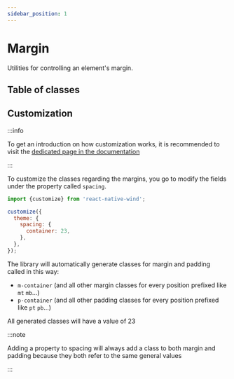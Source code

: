 ```yaml
---
sidebar_position: 1
---
```


# Margin

Utilities for controlling an element's margin.

## Table of classes


<Table elements={elements} />

## Customization

:::info

To get an introduction on how customization works, it is recommended to visit the [dedicated page in the documentation](/docs/core/customization)

:::

To customize the classes regarding the margins, you go to modify the fields under the property called `spacing`.

```js [title="wind.config.js"]
import {customize} from 'react-native-wind';

customize({
  theme: {
    spacing: {
      container: 23,
    },
  },
});
```

The library will automatically generate classes for margin and padding called in this way:

- `m-container` (and all other margin classes for every position prefixed like `mt` `mb`...)
- `p-container` (and all other padding classes for every position prefixed like `pt` `pb`...)

All generated classes will have a value of 23

:::note

Adding a property to spacing will always add a class to both margin and padding because they both refer to the same general values

:::
